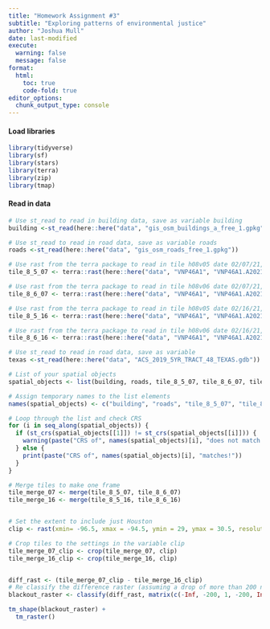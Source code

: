 ```yaml
---
title: "Homework Assignment #3"
subtitle: "Exploring patterns of environmental justice"
author: "Joshua Mull"
date: last-modified
execute:
  warning: false
  message: false
format:
  html:
    toc: true
    code-fold: true
editor_options: 
  chunk_output_type: console
---
```



#### Load libraries 
```r
library(tidyverse)
library(sf)
library(stars)
library(terra)
library(zip)
library(tmap)
```

#### Read in data 
```r
# Use st_read to read in building data, save as variable building
building <-st_read(here::here("data", "gis_osm_buildings_a_free_1.gpkg"))

# Use st_read to read in road data, save as variable roads
roads <-st_read(here::here("data", "gis_osm_roads_free_1.gpkg"))

# Use rast from the terra package to read in tile h08v05 date 02/07/21, save as variable tile_8_5_07
tile_8_5_07 <- terra::rast(here::here("data", "VNP46A1", "VNP46A1.A2021038.h08v05.001.2021039064328.tif"))

# Use rast from the terra package to read in tile h08v06 date 02/07/21, save as variable tile_8_6_07
tile_8_6_07 <- terra::rast(here::here("data", "VNP46A1", "VNP46A1.A2021038.h08v06.001.2021039064329.tif"))

# Use rast from the terra package to read in tile h08v05 date 02/16/21, save as variable tile_8_5_16
tile_8_5_16 <- terra::rast(here::here("data", "VNP46A1", "VNP46A1.A2021047.h08v05.001.2021048091106.tif"))

# Use rast from the terra package to read in tile h08v06 date 02/16/21, save as variable tile_8_6_16
tile_8_6_16 <- terra::rast(here::here("data", "VNP46A1", "VNP46A1.A2021047.h08v06.001.2021048091105.tif"))

# Use st_read to read in road data, save as variable 
texas <-st_read(here::here("data", "ACS_2019_5YR_TRACT_48_TEXAS.gdb"))
```

```r
# List of your spatial objects
spatial_objects <- list(building, roads, tile_8_5_07, tile_8_6_07, tile_8_5_16, tile_8_6_16, texas)

# Assign temporary names to the list elements
names(spatial_objects) <- c("building", "roads", "tile_8_5_07", "tile_8_6_07", "tile_8_5_16", "tile_8_6_16", "texas")

# Loop through the list and check CRS
for (i in seq_along(spatial_objects)) {
  if (st_crs(spatial_objects[[1]]) != st_crs(spatial_objects[[i]])) {
    warning(paste("CRS of", names(spatial_objects)[i], "does not match! Consider transforming!"))
  } else {
    print(paste("CRS of", names(spatial_objects)[i], "matches!"))
  }
}
```

```r
# Merge tiles to make one frame 
tile_merge_07 <- merge(tile_8_5_07, tile_8_6_07)
tile_merge_16 <- merge(tile_8_5_16, tile_8_6_16)


# Set the extent to include just Houston 
clip <- rast(xmin= -96.5, xmax = -94.5, ymin = 29, ymax = 30.5, resolution = .3, vals = 1)

# Crop tiles to the settings in the variable clip
tile_merge_07_clip <- crop(tile_merge_07, clip)
tile_merge_16_clip <- crop(tile_merge_16, clip)


diff_rast <- (tile_merge_07_clip - tile_merge_16_clip)
# Re classify the difference raster (assuming a drop of more than 200 nW cm² sr⁻¹ is a blackout) 
blackout_raster <- classify(diff_rast, matrix(c(-Inf, -200, 1, -200, Inf, 0), ncol = 3, byrow = TRUE))

tm_shape(blackout_raster) + 
  tm_raster()

```

```r

```



